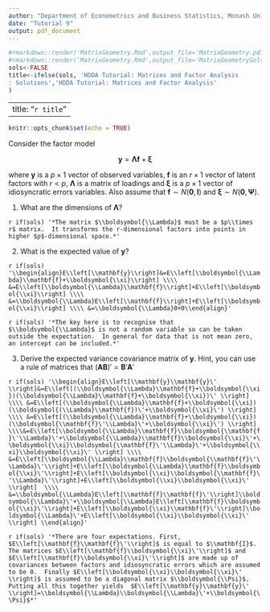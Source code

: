 ```yaml
---
author: "Department of Econometrics and Business Statistics, Monash University"
date: "Tutorial 9"
output: pdf_document
---
```


```r
#rmarkdown::render('MatrixGeometry.Rmd',output_file='MatrixGeometry.pdf')
#rmarkdown::render('MatrixGeometry.Rmd',output_file='MatrixGeometrySols.pdf')
sols<-FALSE
title<-ifelse(sols, 'HDDA Tutorial: Matrices and Factor Analysis
: Solutions','HDDA Tutorial: Matrices and Factor Analysis'
)
```

---
title: "`r title`"
---

```r
knitr::opts_chunk$set(echo = TRUE)
```

Consider the factor model

$$
\mathbf{y}=\boldsymbol{\Lambda}\mathbf{f}+\boldsymbol{\xi}
$$

where $\mathbf{y}$ is a $p\times 1$ vector of observed variables, $\mathbf{f}$ is an $r\times 1$ vector of latent factors with $r<p$, $\boldsymbol{\Lambda}$ is a matrix of loadings and $\boldsymbol{\xi}$ is a $p\times 1$ vector of idiosyncratic errors variables.  Also assume that $\mathbf{f}\sim N(\mathbf{0},\mathbf{I})$ and $\boldsymbol{\xi}\sim N(\mathbf{0},\mathbf{\Psi})$.

1. What are the dimensions of $\boldsymbol{\Lambda}$?

`r if(sols) '*The matrix $\\boldsymbol{\\Lambda}$ must be a $p\\times r$ matrix.  It transforms the r-dimensional factors into points in higher $p$-dimensional space.*'`

2. What is the expected value of $\mathbf{y}$?

`r if(sols) '\\begin{align}E\\left[\\mathbf{y}\\right]&=E\\left[\\boldsymbol{\\Lambda}\\mathbf{f}+\\boldsymbol{\\xi}\\right] \\\\ &=E\\left[\\boldsymbol{\\Lambda}\\mathbf{f}\\right]+E\\left[\\boldsymbol{\\xi}\\right] \\\\ &=\\boldsymbol{\\Lambda}E\\left[\\mathbf{f}\\right]+E\\left[\\boldsymbol{\\xi}\\right] \\\\ &=\\boldsymbol{\\Lambda}0+0\\end{align}'`

`r if(sols) '*The key here is to recognise that $\\boldsymbol{\\Lambda}$ is not a random variable so can be taken outside the expectation.  In general for data that is not mean zero, an intercept can be included.*'`

3. Derive the expected variance covariance matrix of $\mathbf{y}$.  Hint, you can use a rule of matrices that $(\mathbf{A}\mathbf{B})'=\mathbf{B}'\mathbf{A}'$

`r if(sols) '\\begin{align}E\\left[\\mathbf{y}\\mathbf{y}\' \\right]&=E\\left[(\\boldsymbol{\\Lambda}\\mathbf{f}+\\boldsymbol{\\xi})(\\boldsymbol{\\Lambda}\\mathbf{f}+\\boldsymbol{\\xi})\' \\right] \\\\ &=E\\left[(\\boldsymbol{\\Lambda}\\mathbf{f}+\\boldsymbol{\\xi})(\\boldsymbol{(\\Lambda}\\mathbf{f})\'+\\boldsymbol{\\xi}\') \\right] \\\\ &=E\\left[(\\boldsymbol{\\Lambda}\\mathbf{f}+\\boldsymbol{\\xi})(\\boldsymbol{\\mathbf{f}\'\\Lambda}\'+\\boldsymbol{\\xi}\') \\right] \\\\&=E\\left[\\boldsymbol{\\Lambda}\\mathbf{f}\\boldsymbol{\\mathbf{f}\'\\Lambda}\'+\\boldsymbol{\\Lambda}\\mathbf{f}\\boldsymbol{\\xi}\'+\\boldsymbol{\\xi}\\boldsymbol{\\mathbf{f}\'\\Lambda}\'+\\boldsymbol{\\xi}\\boldsymbol{\\xi}\' \\right] \\\\ &=E\\left[\\boldsymbol{\\Lambda}\\mathbf{f}\\boldsymbol{\\mathbf{f}\'\\Lambda}\'\\right]+E\\left[\\boldsymbol{\\Lambda}\\mathbf{f}\\boldsymbol{\\xi}\'\\right]+E\\left[\\boldsymbol{\\xi}\\boldsymbol{\\mathbf{f}\'\\Lambda}\'\\right]+E\\left[\\boldsymbol{\\xi}\\boldsymbol{\\xi}\' \\right]  \\\\ &=\\boldsymbol{\\Lambda}E\\left[\\mathbf{f}\\mathbf{f}\'\\right]\\boldsymbol{\\Lambda}\'+\\boldsymbol{\\Lambda}E\\left[\\mathbf{f}\\boldsymbol{\\xi}\'\\right]+E\\left[\\boldsymbol{\\xi}\\mathbf{f}\'\\right]\\boldsymbol{\\Lambda}\'+E\\left[\\boldsymbol{\\xi}\\boldsymbol{\\xi}\' \\right] \\end{align}'`

`r if(sols) '*There are four expectations. First, $E\\left[\\mathbf{f}\\mathbf{f}\'\\right]$ is equal to $\\mathbf{I}$. The matrices $E\\left[\\mathbf{f}\\boldsymbol{\\xi}\'\\right]$ and $E\\left[\\mathbf{f}\\boldsymbol{\\xi}\'\\right]$ are made up of covariances between factors and idiosyncratic errors which are assumed to be 0.  Finally $E\\left[\\boldsymbol{\\xi}\\boldsymbol{\\xi}\' \\right]$ is assumed to be a diagonal matrix $\\boldsymbol{\\Psi}$.  Putting all this together yields  $E\\left[\\mathbf{y}\\mathbf{y}\' \\right]=\\boldsymbol{\\Lambda}\\boldsymbol{\\Lambda}\'+\\boldsymbol{\\Psi}$*'`